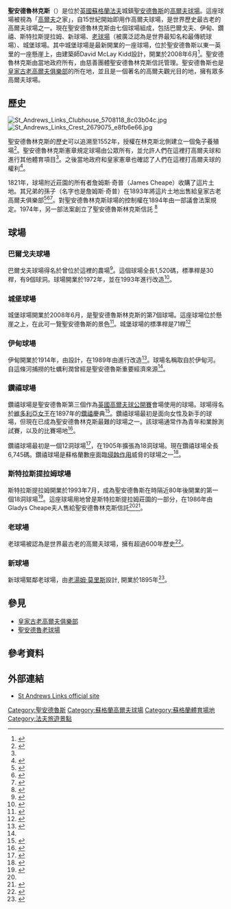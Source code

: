 {{Infobox golf facility
| name                = St Andrews Links 
| image               = [[File:St_Andrews_Links.png|200px]] [[File:St_Andrews_Links_&_Town_from_the_air.jpg|200px]]
| imagesize           = <!-- include units -->
| caption             = 聖安德魯林克斯和[[聖安德魯斯|聖安德魯斯]]（右側）
| establishment       = 超過6世紀
| type                = 公有
| owner               = <!-- name of organization/company -->
| operator            = 聖安德魯林克斯信託（St Andrews Links Trust）
| holes               = <!-- total number of holes at club/resort -->
| greens              = <!-- type of grass used -->
| fairways            = <!-- type of grass used -->
| tournaments         = [[英國高爾夫球公開賽|英國高爾夫球公開賽]]<br/>[[阿爾弗雷德登喜路林克斯錦標賽|阿爾弗雷德登喜路林克斯錦標賽]]<br/>{{link-en|聖安德魯林克斯盃|St Andrews Links Trophy}}
| website             = 
| pushpin_map         = <!-- name of a location map (see Template:Location map) -->
| relief              = <!-- any non-blank value to display relief map, if available -->
| pushpin_mapsize     = <!-- width of map (e.g., 220 without the px), default is 250 -->
| pushpin_map_alt     = <!-- alternative text for map, see WP:ALT for details -->
| pushpin_map_caption = <!-- text displayed below map, overrides default caption -->
| coordinates         = 
| location            = [[蘇格蘭|蘇格蘭]][[聖安德魯斯|聖安德魯斯]]
| course1             = 老球場（Old Course）
| designer1           = 
| par1                = 72
| length1             = {{convert|6721|yd}}
| rating1             = 
| slope1              =
| record1             = 61；[[羅斯·費舍|羅斯·費舍]]（2017年）<ref>{{Cite news|url=https://www.golfdigest.com/story/ross-fisher-breaks-the-old-course-scoring-record-in-disappointing-fashion|title=Ross Fisher breaks the Old Course scoring record ... in disappointing fashion - Golf Digest|last=Herrington|first=Ryan|work=Golf Digest|access-date=2017-10-18|language=en|archive-date=2020-11-24|archive-url=https://web.archive.org/web/20201124101116/https://www.golfdigest.com/story/ross-fisher-breaks-the-old-course-scoring-record-in-disappointing-fashion|dead-url=no}}</ref>
| course2            = 城堡球場（The Castle Course）
| designer2          = 
| par2               = 71
| length2            = {{convert|6759|yd}}
| rating2            = 
| slope2             =
| record2            = 
| course3            = 新球場（New Course）
| designer3          = 
| par3               = 71
| length3            = {{convert|6625|yd}}
| rating3            = 
| slope3             =
| record3            = 
| course4            = 鑽禧球場（Jubilee Course）
| designer4          = 
| par4               = 72
| length4            = {{convert|6742|yd}}
| rating4            =
| slope4             = 
| record4            = 
| course5            = 伊甸球場（Eden Course）
| designer5          = 
| par5               = 70
| length5            = {{convert|6250|yd}}
| rating5            = 
| slope5             =
| record5            = 
| course6            = 斯特拉斯提拉姆球場（Strathtyrum Course）
| designer6          = 
| par6               = 69
| length6            = {{convert|5620|yd}}
| rating6            =
| slope6             = 
| record6            = 
| course7            = 巴爾戈夫球場（Balgove Course）
| designer7          = 
| par7               = 30
| length7            = {{convert|1520|yd}}
| rating7            = 
| slope7             =
| record7            = 
| module              = <!-- or 'embedded' or 'nrhp' -->
| image2              = <!-- a second image -->
| imagesize2          = 
| caption2            = 
}}
'''聖安德魯林克斯'''（{{lang-en|St Andrews Links}}）是位於[[英國|英國]][[蘇格蘭|蘇格蘭]][[法夫|法夫]]城鎮[[聖安德魯斯|聖安德魯斯]]的[[高爾夫球場|高爾夫球場]]。這座球場被視為「[[高爾夫球|高爾夫]]之家」，自15世紀開始即用作高爾夫球場，是世界歷史最古老的高爾夫球場之一。現在聖安德魯林克斯由七個球場組成，包括巴爾戈夫、伊甸、鑽禧、斯特拉斯提拉姆、新球場、[[聖安德魯老球場|老球場]]（被廣泛認為是世界最知名和最傳統球場）、城堡球場。其中城堡球場是最新開業的一座球場，位於聖安德魯斯以東一英里的一座懸崖上，由建築師David McLay Kidd設計，開業於2008年6月<ref>{{cite web |url=http://www.standrews.org.uk/golf/the_courses/course_no7.html |title=Archived copy |access-date=2008-06-09 |archive-url=https://web.archive.org/web/20080510134029/http://www.standrews.org.uk/golf/the_courses/course_no7.html |archive-date=2008-05-10 |dead-url=yes }}</ref>。聖安德魯林克斯由當地政府所有，由慈善團體聖安德魯林克斯信託管理。聖安德魯斯也是[[皇家古老高爾夫俱樂部|皇家古老高爾夫俱樂部]]的所在地，並且是一個著名的高爾夫觀光目的地，擁有眾多高爾夫球場。

==歷史==
[[File:St_Andrews_Links_Clubhouse_5708118_8c03b04c.jpg|thumb]]
[[File:St_Andrews_Links_Crest_2679075_e8fb6e66.jpg|thumb]]

聖安德魯林克斯的歷史可以追溯至1552年，{{link-en|約翰·漢密爾頓 (聖安德魯主教)|John Hamilton (archbishop of St Andrews)|約翰·漢密爾頓}}授權在林克斯北側建立一個兔子養殖場<ref name="Scotland">{{cite web|url=http://portal.historicenvironment.scot/designation/LB40820|title=Royal and Ancient Golf Club House, The Scores, Golf Place|publisher=Historic Environment Scotland|access-date=2020-10-25|archive-date=2020-10-28|archive-url=https://web.archive.org/web/20201028213828/http://portal.historicenvironment.scot/designation/LB40820|dead-url=no}}</ref>。聖安德魯林克斯憲章規定球場由公眾所有，並允許人們在這裡打高爾夫球和進行其他體育項目<ref name="History"/>。之後當地政府和皇家憲章也確認了人們在這裡打高爾夫球的權利<ref name="History">{{cite web|url=https://www.scottishgolfhistory.org/oldest-golf-sites/1574-st-andrews/#:~:text=In%201552%2C%20Archbishop%20John%20Hamilton,the%20links%20at%20St%20Andrews.|title=1574 St Andrews - The Student Golfer|publisher=Golfiana Caledonia|access-date=2020-10-25|archive-date=2021-02-26|archive-url=https://web.archive.org/web/20210226213553/https://www.scottishgolfhistory.org/oldest-golf-sites/1574-st-andrews/#:~:text=In%201552%2C%20Archbishop%20John%20Hamilton,the%20links%20at%20St%20Andrews.|dead-url=no}}</ref>。

1821年，球場附近{{link-en|斯特拉斯提拉姆|Strathtyrum}}莊園的所有者詹姆斯·奇普（James Cheape）收購了這片土地。其兄弟的孫子（名字也是詹姆斯·奇普）在1893年將這片土地出售給皇家古老高爾夫俱樂部<ref name=Hagen>{{cite book|last1=Hagen|first1=John Peter|title=Play Away Please: The Tale of the Sale of Golf's Greatest Icon – The St Andrews Old Course Starter's Box|date=2011|publisher=Random House|isbn=9781907195754|url=https://books.google.com/books?id=6DmAvHQ0tDQC|access-date=2016-01-17}}</ref><ref>{{cite book|last1=Malcolm|first1=David|title=Tom Morris of St Andrews the Colossus of Golf 1821-1908.|date=2011|publisher=Birlinn|location=Edinburgh|isbn=9780857901071|url=https://books.google.com/books?id=Pc68BQAAQBAJ|access-date=2016-01-19}}</ref><ref>{{cite journal|last1=Slovick|first1=Lyle|title=The St Andrews 'Rabbit Wars' of 1801–1821|journal=Through the Green|publisher=British Golf Collectors Society|date=September 2012|url=http://www.golfcollectors.co.uk/u/cms/TTG_102_2012_Sept_Reduced.pdf.pdf|access-date=2016-01-17|archive-date=2021-04-25|archive-url=https://web.archive.org/web/20210425070235/http://www.golfcollectors.co.uk/u/cms/TTG_102_2012_Sept_Reduced.pdf.pdf|dead-url=no}}</ref>。對聖安德魯林克斯球場的控制權在1894年由一部議會法案規定。1974年，另一部法案創立了聖安德魯斯林克斯信託 <ref>{{cite book|last1=Peper|first1=George|title=Two Years in St. Andrews: At Home on the 18th Hole|date=2008|publisher=Simon and Schuster|isbn=9781416534310|pages=170–171|url=https://books.google.com/books?id=Fsc_Ae07HqAC|access-date=2016-01-19}}</ref>

==球場==
===巴爾戈夫球場===
巴爾戈夫球場得名於曾位於這裡的農場<ref name="names">{{cite web |url=http://www.standrews.org.uk/golf/the_courses/course_no7_history.html |title=Booking Information |access-date=2021-04-25 |archive-url=https://web.archive.org/web/20110808083703/http://www.standrews.org.uk/golf/the_courses/course_no7_history.html |archive-date=2011-08-08 |dead-url=yes }}</ref>。這個球場全長1,520碼，標準桿是30桿，有9個球洞。球場開業於1972年，並在1993年進行改造<ref name="bal">{{Cite web|url=http://www.standrews.org.uk/golf/the_courses/balgove_course.html|title=The Balgove Course|access-date=2008-06-09|publisher=St Andrews Links|archive-date=2008-06-06|archive-url=https://web.archive.org/web/20080606060246/http://www.standrews.org.uk/golf/the_courses/balgove_course.html|dead-url=yes}}</ref>。

{{golf18|center=true|title=The Balgove Course<ref>{{cite web|title=The Balgove Course Scorecard|url=https://www.standrews.com/salt9/media/documents/balgove-course-scorecard-2015.pdf|accessdate=2021-04-25|archive-date=2016-09-16|archive-url=https://web.archive.org/web/20160916235201/https://www.standrews.com/salt9/media/documents/balgove-course-scorecard-2015.pdf|dead-url=no}}</ref>}}
{{white18| |220|219|104|194|161|298|103|116|105|1520|220|219|104|194|161|298|103|116|105|1520|3040}}
{{par18|4|4|3|3|3|4|3|3|3|30|4|4|3|3|3|4|3|3|3|30|60}}
{{end18}}

===城堡球場===
城堡球場開業於2008年6月，是聖安德魯斯林克斯的第7個球場。這座球場位於懸崖之上，在此可一覽聖安德魯斯的景色<ref name="ccoff">{{Cite web|url=http://www.standrews.org.uk/golf/the_courses/course_no7.html|title=The Castle Course: the Seventh Course at the Home of Golf|access-date=2008-06-09|publisher=St Andrews Links|year=2008|archive-url=https://web.archive.org/web/20080510134029/http://www.standrews.org.uk/golf/the_courses/course_no7.html|archive-date=2008-05-10|dead-url=yes}}</ref>。城堡球場的標準桿是71桿<ref name="scots">{{Cite web|url=http://thescotsman.scotsman.com/sport/Ian-Wood--Castle-course.4140474.jp|title=Castle course Poses Sternest of Tests|access-date=2008-06-09|date=2008-06-01|author=Ian Wood|work=The Scotsman|archive-date=2008-06-05|archive-url=https://web.archive.org/web/20080605013231/http://thescotsman.scotsman.com/sport/Ian-Wood--Castle-course.4140474.jp|dead-url=no}}</ref>

{{golf18|center=true|title=The Castle Course<ref>{{cite web|title=The Castle Course scorecard|url=https://www.standrews.com/salt9/media/documents/castle-course-scorecard-2015.pdf|accessdate=2021-04-25|archive-date=2016-09-17|archive-url=https://web.archive.org/web/20160917001019/https://www.standrews.com/salt9/media/documents/castle-course-scorecard-2015.pdf|dead-url=no}}</ref>}}
{{white18|73.6 / 139|346|404|202|540|536|421|456|141|381|3427|167|402|454|179|400|585|406|184|555|3332|6759}}
{{yellow18|71.9 / 135|337|394|179|518|504|399|429|129|351|3240|154|385|415|154|376|555|390|174|533|3136|6376}}
{{red18|name=Ladies'|73.0 / 131|300|344|145|476|446|355|341|122|314|2843|130|289|340|119|312|509|346|142|430|2617|5460}}
{{par18|4|4|3|5|5|4|4|3|4|36|3|4|4|3|4|5|4|3|5|35|71}}
{{end18}}

===伊甸球場===
伊甸開業於1914年，由{{link-en|哈利·科爾特|Harry Colt}}設計，在1989年由{{link-en|唐納德·斯蒂爾|Donald Steel}}進行改造<ref name="ede">{{Cite web|url=http://www.standrews.org.uk/golf/the_courses/eden_course.html|title=The Eden Course|access-date=2008-06-09|publisher=St Andrews Links|archive-date=2008-05-10|archive-url=https://web.archive.org/web/20080510133857/http://www.standrews.org.uk/golf/the_courses/eden_course.html|dead-url=yes}}</ref>。球場名稱取自於伊甸河。自這條河捕撈的牡蠣利潤曾經是聖安德魯斯重要經濟來源<ref name=names/>。

{{golf18|center=true|title=The Eden Course<ref>{{cite web|title=The Eden Course scorecard|url=https://www.standrews.com/salt9/media/documents/eden-course-scorecard-2015.pdf|accessdate=2021-04-25|archive-date=2016-09-17|archive-url=https://web.archive.org/web/20160917035048/https://www.standrews.com/salt9/media/documents/eden-course-scorecard-2015.pdf|dead-url=no}}</ref>}}
{{white18|70.6 / 125|326|449|417|273|144|407|346|178|505|3045|196|375|341|422|350|170|568|432|351|3205|6250}}
{{yellow18|68.9 / 121|301|438|402|251|125|376|307|155|484|2839|187|364|326|404|334|151|523|407|334|3030|5869}}
{{par18|4|4|4|4|3|4|4|3|5|35|3|4|4|4|4|3|5|4|4|35|70}}
{{red18|name=Ladies'|72.1 / 122|270|438|402|240|119|371|291|139|466|2736|148|327|283|404|316|108|433|378|317|2714|5450}}
{{par18|name=Ladies'|4|5|5|4|3|4|4|3|5|37|3|4|4|5|4|3|5|4|4|36|73}}
{{end18}}

===鑽禧球場===
鑽禧球場是聖安德魯斯第三個作為[[英國高爾夫球公開賽|英國高爾夫球公開賽]]會場使用的球場。球場得名於[[維多利亞女王|維多利亞女王]]在1897年的[[鑽禧|鑽禧]]慶典<ref>{{cite web | title = Jubilee Course at St Andrews | date = 2007 | url = http://www.standrews.org.uk/golf/the_courses/jubilee_course.html | format = web | access-date = 2008-07-09 | archive-date = 2008-05-10 | archive-url = https://web.archive.org/web/20080510134950/http://www.standrews.org.uk/golf/the_courses/jubilee_course.html | dead-url = yes }}</ref>。鑽禧球場最初是面向女性及新手的球場，但現在已成為聖安德魯林克斯最難的球場之一。該球場通常作為青年和業餘測試賽，以及{{link-en|聖安德魯林克斯盃|St Andrews Links Trophy}}的比賽場地<ref>{{cite web | title = Jubilee Course at St Andrews | date = 2007 | url = http://www.standrews.org.uk/golf/the_courses/jubilee_course.html | format = web | access-date = 2008-02-16 | archive-date = 2008-05-10 | archive-url = https://web.archive.org/web/20080510134950/http://www.standrews.org.uk/golf/the_courses/jubilee_course.html | dead-url = yes }}</ref>。

鑽禧球場最初是一個12洞球場<ref name="beg">{{Cite web|url=http://articles.latimes.com/1987-12-06/sports/sp-27177_1_st-andrews-golf-club|title=Where the Games Began|access-date=2008-06-09|date=1987-12-06|author=Charles Hillinger|work=The Los Angeles Times|archive-date=2012-10-22|archive-url=https://web.archive.org/web/20121022005648/http://articles.latimes.com/1987-12-06/sports/sp-27177_1_st-andrews-golf-club|dead-url=no}}</ref>，在1905年擴張為18洞球場。現在鑽禧球場全長6,745碼。鑽禧球場是蘇格蘭數座面臨[[侵蝕作用|侵蝕作用]]威脅的球場之一<ref name="usat">{{Cite web|url=https://www.usatoday.com/sports/golf/british01/stories/2001-07-18-focus-erosion.htm|title=Erosion Threatens Legendary British Golf Courses|access-date=2008-06-09|date=2001-07-17|author=Ellen Hale|work=USA Today|archive-date=2009-06-11|archive-url=https://web.archive.org/web/20090611121513/http://www.usatoday.com/sports/golf/british01/stories/2001-07-18-focus-erosion.htm|dead-url=no}}</ref>。

{{golf18|center=true|title=The Jubilee Course<ref>{{cite web|title=The Jubilee Course scorecard|url=https://www.standrews.com/salt9/media/documents/jubilee-course-scorecard-2015.pdf|accessdate=2021-04-25|archive-date=2016-09-17|archive-url=https://web.archive.org/web/20160917001044/https://www.standrews.com/salt9/media/documents/jubilee-course-scorecard-2015.pdf|dead-url=no}}</ref>}}
{{white18|72.6 / 131|367|360|546|371|162|498|373|369|192|3238|411|497|538|188|438|356|428|211|437|3504|6742}}
{{yellow18|71.2 / 127|337|352|524|349|141|480|341|344|182|3050|403|488|516|176|423|346|418|199|405|3374|6424}}
{{par18|4|4|5|4|3|5|4|4|3|36|4|5|5|3|4|4|4|3|4|36|72}}
{{red18|name=Ladies'|74.6 / 128|318|271|506|332|132|422|329|326|139|2775|387|470|479|147|415|341|409|180|372|3200|5975}}
{{par18|4|4|5|4|3|5|4|4|3|36|4|5|5|3|5|4|5|3|4|38|74}}
{{end18}}

===斯特拉斯提拉姆球場===
斯特拉斯提拉姆開業於1993年7月，成為聖安德魯斯在時隔近80年後開業的第一個18洞球場<ref name="str">{{Cite web|url=http://www.standrews.org.uk/golf/the_courses/strathtyrum_course.html|title=The Strathtyrum Course|access-date=2008-06-09|publisher=St Andrews Links|archive-date=2008-05-10|archive-url=https://web.archive.org/web/20080510134359/http://www.standrews.org.uk/golf/the_courses/strathtyrum_course.html|dead-url=yes}}</ref>。這座球場用地曾是斯特拉斯提拉姆莊園的一部分，在1986年由Gladys Cheape夫人售給聖安德魯林克斯信託<ref name=Hagen/><ref>{{cite book|last1=Glen|first1=Duncan|title=Illustrious Fife: Literary, Historical & Architectural Pathways & Walks|date=1998|publisher=Akros|location=Kirkcaldy, Scotland|isbn=9780861420872|page=14|url=https://books.google.com/books?id=m6JnAAAAMAAJ|access-date=2016-01-17}}</ref>。

{{golf18|center=true|title=The Strathtyrum Course<ref>{{cite web|title=The Strathtyrum Course scorecard|url=https://www.standrews.com/salt9/media/documents/strathtyrum-course-scorecard-2015.pdf|accessdate=2021-04-25|archive-date=2016-09-17|archive-url=https://web.archive.org/web/20160917032951/https://www.standrews.com/salt9/media/documents/strathtyrum-course-scorecard-2015.pdf|dead-url=no}}</ref>}}
{{white18|M:66.2 / 107<br/>L:72.2 / 120|332|350|154|298|497|125|331|183|366|2636|338|512|389|168|350|300|137|376|414|2984|5620|rssize=8pt}}
{{yellow18|63.4 / 101|327|319|149|256|451|120|290|160|340|2412|292|442|312|143|312|265|120|321|385|2592|5004}}
{{par18|4|4|3|4|5|3|4|3|4|34|4|5|4|3|4|4|3|4|4|35|69}}
{{red18|name=Ladies'|66.8 / 105|315|312|140|248|384|110|284|154|334|2281|288|401|308|133|264|257|114|314|345|2424|4705}}
{{par18|name=Ladies'|4|4|3|4|4|3|4|3|4|33|4|5|4|3|4|4|3|4|4|35|68}}
{{end18}}

===老球場===
{{Main|聖安德魯老球場}}
老球場被認為是世界最古老的高爾夫球場，擁有超過600年歷史<ref name="oldc">{{Cite web|url=http://www.standrews.org.uk/golf/the_courses/old_course.html|title=The Old Course|access-date=2008-06-09|publisher=St Andrews Links|archive-url=https://web.archive.org/web/20120921212811/http://www.standrews.org.uk/golf/the_courses/old_course.html|archive-date=2012-09-21|dead-url=yes}}</ref>。

{{golf18|center=true|title=The Old Course<ref>{{cite web|title=The Old Course scorecard|url=https://www.standrews.com/salt9/media/documents/old-course-scorecard-2015.pdf|accessdate=2021-04-25|archive-date=2021-03-17|archive-url=https://web.archive.org/web/20210317040907/https://www.standrews.com/salt9/media/documents/old-course-scorecard-2015.pdf|dead-url=no}}</ref>}}
{{white18|73.1 / 132|376|411|370|419|514|374|359|166|347|3336|340|174|316|418|530|414|381|455|357|3385|6721}}
{{yellow18|71.4 / 129|355|395|337|411|514|360|349|154|289|3164|311|164|304|388|523|391|345|436|361|3223|6387}}
{{par18|4|4|4|4|5|4|4|3|4|36|4|3|4|4|5|4|4|4|4|36|72}}
{{red18|name=Ladies'|75.6 / 138|339|375|321|401|454|325|335|145|261|2956|296|150|304|377|487|369|325|426|342|3076|6032}}
{{par18|name=Ladies'|4|5|4|5|5|4|4|3|4|38|4|3|4|5|5|4|4|5|4|38|76}}
{{end18}}

===新球場===
新球場緊鄰老球場，由[[老湯姆·莫里斯|老湯姆·莫里斯]]設計, 開業於1895年<ref name="newc">{{Cite web|url=http://www.standrews.org.uk/golf/the_courses/new_course.html|title=The Old Course|access-date=2008-06-09|publisher=St Andrews Links|archive-date=2008-05-10|archive-url=https://web.archive.org/web/20080510134215/http://www.standrews.org.uk/golf/the_courses/new_course.html|dead-url=yes}}</ref>。

{{golf18|center=true|title=The New Course<ref>{{cite web|title=The New Course scorecard|url=https://www.standrews.com/salt9/media/documents/new-course-scorecard-2015.pdf|accessdate=2021-04-25|archive-date=2016-09-16|archive-url=https://web.archive.org/web/20160916232624/https://www.standrews.com/salt9/media/documents/new-course-scorecard-2015.pdf|dead-url=no}}</ref>}}
{{white18|72.8 / 127|336|367|511|369|180|445|356|481|225|3270|464|368|518|157|386|394|431|229|408|3355|6625}}
{{yellow18|71.6 / 125|299|367|511|351|167|433|336|472|225|3161|457|331|493|147|370|379|416|211|397|3201|6362}}
{{par18|4|4|5|4|3|4|4|5|3|36|4|4|5|3|4|4|4|3|4|35|71}}
{{red18|name=Ladies'|75.3 / 126|282|356|500|351|158|401|320|464|204|3036|427|308|447|133|363|312|388|192|386|2956|5992}}
{{par18|name=Ladies'|4|4|5|4|3|5|4|5|3|37|5|4|5|3|4|4|5|3|5|38|75}}
{{end18}}

==參見==
*[[皇家古老高爾夫俱樂部|皇家古老高爾夫俱樂部]]
*[[聖安德魯老球場|聖安德魯老球場]]

==參考資料==
{{reflist}}

==外部連結==
{{Commons category|St Andrews Links}}
*[http://www.standrews.com St Andrews Links official site] {{Wayback|url=http://www.standrews.com/ |date=20210428032020 }}

{{Coord|56|21|06|N|2|49|05|W|region:GB_type:landmark|display=title}}

[[Category:聖安德魯斯|Category:聖安德魯斯]]
[[Category:蘇格蘭高爾夫球場|Category:蘇格蘭高爾夫球場]]
[[Category:蘇格蘭體育場地|Category:蘇格蘭體育場地]]
[[Category:法夫旅遊景點|Category:法夫旅遊景點]]